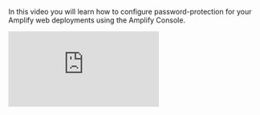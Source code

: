 In this video you will learn how to configure password-protection for your Amplify web deployments using the Amplify Console.

<iframe sandbox="allow-scripts allow-same-origin" src="https://www.youtube-nocookie.com/embed/QIxm9HPefT0" frameborder="0" allow="accelerometer; autoplay; clipboard-write; encrypted-media; gyroscope; picture-in-picture" allowfullscreen></iframe>